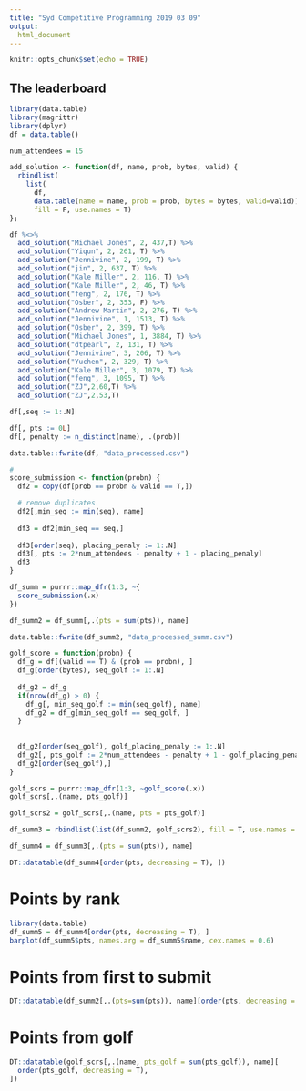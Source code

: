 ```yaml
---
title: "Syd Competitive Programming 2019 03 09"
output:
  html_document
---
```


```r
knitr::opts_chunk$set(echo = TRUE)
```

## The leaderboard
```r
library(data.table)
library(magrittr)
library(dplyr)
df = data.table()

num_attendees = 15

add_solution <- function(df, name, prob, bytes, valid) {
  rbindlist(
    list(
      df, 
      data.table(name = name, prob = prob, bytes = bytes, valid=valid)), 
      fill = F, use.names = T)
};

df %<>% 
  add_solution("Michael Jones", 2, 437,T) %>% 
  add_solution("Yiqun", 2, 261, T) %>% 
  add_solution("Jennivine", 2, 199, T) %>% 
  add_solution("jin", 2, 637, T) %>% 
  add_solution("Kale Miller", 2, 116, T) %>% 
  add_solution("Kale Miller", 2, 46, T) %>% 
  add_solution("feng", 2, 176, T) %>% 
  add_solution("Osber", 2, 353, F) %>% 
  add_solution("Andrew Martin", 2, 276, T) %>% 
  add_solution("Jennivine", 1, 1513, T) %>% 
  add_solution("Osber", 2, 399, T) %>% 
  add_solution("Michael Jones", 1, 3884, T) %>% 
  add_solution("dtpearl", 2, 131, T) %>% 
  add_solution("Jennivine", 3, 206, T) %>% 
  add_solution("Yuchen", 2, 329, T) %>% 
  add_solution("Kale Miller", 3, 1079, T) %>% 
  add_solution("feng", 3, 1095, T) %>% 
  add_solution("ZJ",2,60,T) %>% 
  add_solution("ZJ",2,53,T)

df[,seq := 1:.N]

df[, pts := 0L]
df[, penalty := n_distinct(name), .(prob)]

data.table::fwrite(df, "data_processed.csv")
```

```r
#
score_submission <- function(probn) {
  df2 = copy(df[prob == probn & valid == T,])

  # remove duplicates
  df2[,min_seq := min(seq), name]
  
  df3 = df2[min_seq == seq,]
  
  df3[order(seq), placing_penaly := 1:.N]
  df3[, pts := 2*num_attendees - penalty + 1 - placing_penaly]
  df3
}

df_summ = purrr::map_dfr(1:3, ~{
  score_submission(.x)
})

df_summ2 = df_summ[,.(pts = sum(pts)), name]

data.table::fwrite(df_summ2, "data_processed_summ.csv")
```


```r
golf_score = function(probn) {
  df_g = df[(valid == T) & (prob == probn), ]
  df_g[order(bytes), seq_golf := 1:.N]
  
  df_g2 = df_g
  if(nrow(df_g) > 0) {
    df_g[, min_seq_golf := min(seq_golf), name]
    df_g2 = df_g[min_seq_golf == seq_golf, ]
  }
  
  
  df_g2[order(seq_golf), golf_placing_penaly := 1:.N]
  df_g2[, pts_golf := 2*num_attendees - penalty + 1 - golf_placing_penaly]
  df_g2[order(seq_golf),]
}

golf_scrs = purrr::map_dfr(1:3, ~golf_score(.x))
golf_scrs[,.(name, pts_golf)]
```

```r
golf_scrs2 = golf_scrs[,.(name, pts = pts_golf)]

df_summ3 = rbindlist(list(df_summ2, golf_scrs2), fill = T, use.names = T)

df_summ4 = df_summ3[,.(pts = sum(pts)), name]

DT::datatable(df_summ4[order(pts, decreasing = T), ])
```


# Points by rank

```r
library(data.table)
df_summ5 = df_summ4[order(pts, decreasing = T), ]
barplot(df_summ5$pts, names.arg = df_summ5$name, cex.names = 0.6)
```

# Points from first to submit
```r
DT::datatable(df_summ2[,.(pts=sum(pts)), name][order(pts, decreasing = T)])
```

# Points from golf
```r
DT::datatable(golf_scrs[,.(name, pts_golf = sum(pts_golf)), name][
  order(pts_golf, decreasing = T),
])
```
